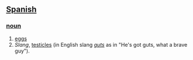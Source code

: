 == [[Spanish]] ==
=== [[noun]] ===
# [[egg]]s
# ''Slang'', [[testicle]]s (in English slang ''[[gut]]s'' as in "He's got guts, what a brave guy").